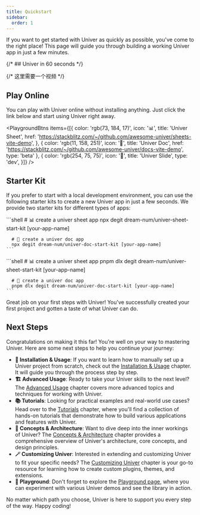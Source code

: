```yaml
---
title: Quickstart
sidebar:
  order: 1
---
```


If you want to get started with Univer as quickly as possible, you've come to the right place! This page will guide you through building a working Univer app in just a few minutes.

{/* ## Univer in 60 seconds */}

{/* 这里需要一个视频 */}

## Play Online

You can play with Univer online without installing anything. Just click the link below and start using Univer right away.


<PlaygroundBtns
  items={[{
    color: 'rgb(73, 184, 17)',
    icon: '📊',
    title: 'Univer Sheet',
    href: 'https://stackblitz.com/~/github.com/awesome-univer/sheets-vite-demo',
  }, {
    color: 'rgb(11, 158, 251)',
    icon: '📝',
    title: 'Univer Doc',
    href: 'https://stackblitz.com/~/github.com/awesome-univer/docs-vite-demo',
    type: 'beta'
  }, {
    color: 'rgb(254, 75, 75)',
    icon: '🎨',
    title: 'Univer Slide',
    type: 'dev',
  }]}
/>

## Starter Kit

If you prefer to start with a local development environment, you can use the following starter kits to create a new Univer app in just a few seconds. We provide two starter kits for different types of apps:


<Tabs>
  <TabItem label="npm">
    ```shell
      # 📊 create a univer sheet app
      npx degit dream-num/univer-sheet-start-kit [your-app-name]

      # 📝 create a univer doc app
      npx degit dream-num/univer-doc-start-kit [your-app-name]
    ```
  </TabItem>
  <TabItem label="pnpm">
    ```shell
      # 📊 create a univer sheet app
      pnpm dlx degit dream-num/univer-sheet-start-kit [your-app-name]

      # 📝 create a univer doc app
      pnpm dlx degit dream-num/univer-doc-start-kit [your-app-name]
    ```
  </TabItem>
</Tabs>

Great job on your first steps with Univer! You've successfully created your first project and gotten a taste of what Univer can do.

## Next Steps

Congratulations on making it this far! You're well on your way to mastering Univer. Here are some next steps to help you continue your journey:

- **🔰 Installation & Usage**: If you want to learn how to manually set up a Univer project from scratch, check out the [Installation & Usage](/quick-start/installation/) chapter. It will guide you through the process step by step.
- **🏗️ Advanced Usage**: Ready to take your Univer skills to the next level? The [Advanced Usage](/guides/advanced-use) chapter covers more advanced topics and techniques for working with Univer.
- **📚 Tutorials**: Looking for practical examples and real-world use cases? Head over to the [Tutorials](/guides/tutorials) chapter, where you'll find a collection of hands-on tutorials that demonstrate how to build various applications and features with Univer.
- **🧱 Concepts & Architecture**: Want to dive deep into the inner workings of Univer? The [Concepts & Architecture](/guides/concepts-and-architecture/architecture/) chapter provides a comprehensive overview of Univer's architecture, core concepts, and design principles.
- **🪄 Customizing Univer**: Interested in extending and customizing Univer to fit your specific needs? The [Customizing Univer](/guides/customization) chapter is your go-to resource for learning how to create custom plugins, themes, and extensions.
- **🎢 Playground**: Don't forget to explore the [Playground page](/playground), where you can experiment with various Univer demos and see the library in action.

No matter which path you choose, Univer is here to support you every step of the way. Happy coding!
